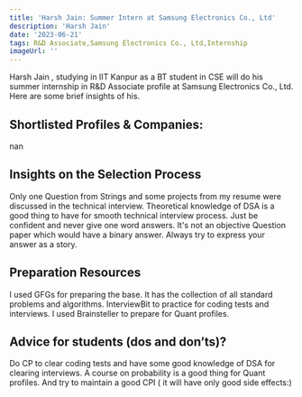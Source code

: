 ---
title: 'Harsh Jain: Summer Intern at Samsung Electronics Co., Ltd'
description: 'Harsh Jain'
date: '2023-06-21'
tags: R&D Associate,Samsung Electronics Co., Ltd,Internship
imageUrl: ''
---

Harsh Jain , studying in IIT Kanpur as a BT student in CSE will do
his summer internship in R&D Associate profile at Samsung Electronics Co., Ltd. Here are some brief
insights of his.

## Shortlisted Profiles & Companies:
nan

## Insights on the Selection Process
Only one Question from Strings and some projects from my resume were discussed in the technical interview.
Theoretical knowledge of DSA is a good thing to have for smooth technical interview process.
Just be confident and never give one word answers. It's not an objective Question paper which would have a binary answer. Always try to express your answer as a story.

##  Preparation Resources
I used GFGs for preparing the base. It has the collection of all standard problems and algorithms.
InterviewBit to practice for coding tests and interviews. 
I used Brainsteller to prepare for Quant profiles.

## Advice for students (dos and don’ts)? 
Do CP to clear coding tests and have some good knowledge of DSA for clearing interviews. A course on probability is a good thing for Quant profiles. And try to maintain a good CPI ( it will have only good side effects:)

